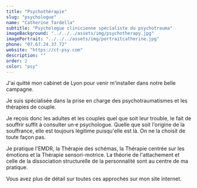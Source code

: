 ```yaml
---
title: "Psychothérapie"
slug: "psychologue"
name: "Catherine Tardella"
subtitle: "Psychologue clinicienne spécialiste du psychotrauma"
imageBackground: "../../../assets/img/psychotherapy.jpg"
imagePortrait: "../../../assets/img/portraitcatherine.jpg"
phone: "07.67.24.37.72"
website: "https://ct-psy.com"
description: ""
order: 2
color: "psy"
---
```


J'ai quitté mon cabinet de Lyon pour venir m'installer dans notre belle campagne.

Je suis spécialisée dans la prise en charge des psychotraumatismes et les thérapies de couple.

Je reçois donc les adultes et les couples quel que soit leur trouble, le fait de souffrir suffit à consulter un·e psychologue. Quelle que soit l'origine de la souffrance, elle est toujours légitime puisqu'elle est là. On ne la choisit de toute façon pas.

Je pratique l'EMDR, la Thérapie des schémas, la Thérapie centrée sur les émotions et la Thérapie sensori-motrice. La théorie de l'attachement et celle de la dissociation structurelle de la personnalité sont au centre de ma pratique.

Vous avez plus de détail sur toutes ces approches sur mon site internet.
